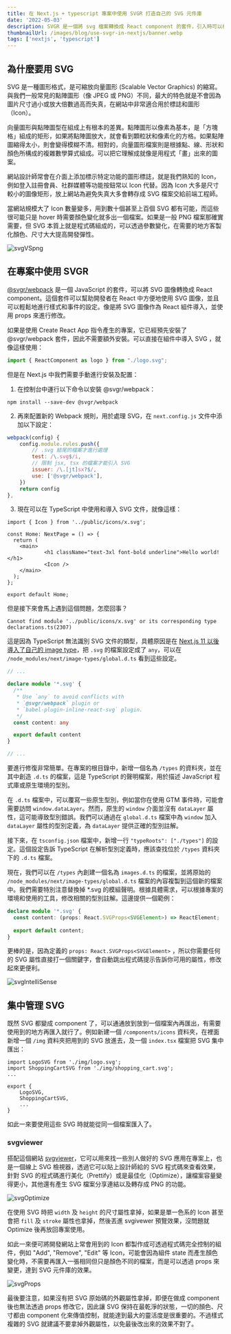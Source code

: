 ```yaml
---
title: 在 Next.js + typescript 專案中使用 SVGR 打造自己的 SVG 元件庫
date: '2022-05-03'
description: SVGR 是一個將 svg 檔案轉換成 React component 的套件，引入時可以根據當下需求修改所需的屬性，使用起來十分簡潔，因此將網站用到的 svg 檔案都做成 component 便可集中管理。
thumbnailUrl: /images/blog/use-svgr-in-nextjs/banner.webp
tags: ['nextjs', 'typescript']
---
```


## 為什麼要用 SVG

SVG 是一種圖形格式，是可縮放向量圖形 (Scalable Vector Graphics) 的縮寫。與我們一般常見的點陣圖形（像 JPEG 或 PNG）不同，最大的特色就是不會因為圖片尺寸過小或放大倍數過高而失真，在網站中非常適合用於標誌和圖形（Icon）。

向量圖形與點陣圖型在組成上有根本的差異。點陣圖形以像素為基本，是「方塊格」組成的矩形，如果將點陣圖放大，就會看到顆粒狀和像素化的方格。如果點陣圖縮得太小，則會變得模糊不清。相對的，向量圖形檔案則是根據點、線、形狀和顏色所構成的複雜數學算式組成。可以把它理解成就像是用程式「畫」出來的圖案。

網站設計師常會在介面上添加標示特定功能的圖形標誌，就是我們熟知的 Icon，例如登入註冊會員、社群媒體等功能按鈕常以 Icon 代替。因為 Icon 大多是尺寸較小的圖像矩形，放上網站為避免失真大多會轉存成 SVG 檔案交給前端工程師。

當網站規模大了 Icon 數量變多，用到數十個甚至上百個 SVG 都有可能，而這些很可能只是 hover 時需要顏色變化就多出一個檔案。如果是一般 PNG 檔案那確實需要，但 SVG 本質上就是程式碼組成的，可以透過參數變化，在需要的地方客製化顏色、尺寸大大提高開發彈性。

![svgVSpng](/images/blog/use-svgr-in-nextjs/svgVSpng.png)

## 在專案中使用 SVGR

[@svgr/webpack](https://react-svgr.com/) 是一個 JavaScript 的套件，可以將 SVG 圖像轉換成 React component。這個套件可以幫助開發者在 React 中方便地使用 SVG 圖像，並且可以輕鬆地進行樣式和事件的設定。像是將 SVG 圖像作為 React 組件導入，並使用 props 來進行修改。

如果是使用 Create React App 指令產生的專案，它已經預先安裝了 @svgr/webpack 套件，因此不需要額外安裝。可以直接在組件中導入 SVG ，就像這樣使用：

```jsx
import { ReactComponent as logo } from "./logo.svg";
```

但是在 Next.js 中我們需要手動進行安裝及配置：

1. 在控制台中運行以下命令以安裝 @svgr/webpack：

`npm install --save-dev @svgr/webpack`

2. 再來配置新的 Webpack 規則，用於處理 SVG，在 `next.config.js` 文件中添加以下設定：

```js
webpack(config) {
	config.module.rules.push({
		// .svg 結尾的檔案才進行處理
		test: /\.svg$/i,
		// 限制 jsx, tsx 的檔案才能引入 SVG
		issuer: /\.[jt]sx?$/,
		use: ['@svgr/webpack'],
	})
	return config
},
```

3. 現在可以在 TypeScript 中使用和導入 SVG 文件，就像這樣：

```tsx
import { Icon } from '../public/icons/x.svg';

const Home: NextPage = () => {
  return (
    <main>
			<h1 className="text-3xl font-bold underline">Hello world!</h1>
			<Icon />
    </main>
  );
};

export default Home;
```

但是接下來會馬上遇到這個問題，怎麼回事？

```
Cannot find module '../public/icons/x.svg' or its corresponding type declarations.ts(2307)
```

這是因為 TypeScript 無法識別 SVG 文件的類型，具體原因是在 [Next.js 11 以後導入了自己的 image type](https://github.com/vercel/next.js/pull/26485)，把 `.svg` 的檔案設定成了 `any`，可以在 `/node_modules/next/image-types/global.d.ts` 看到這些設定。

```ts
// ...

declare module '*.svg' {
  /**
   * Use `any` to avoid conflicts with
   * `@svgr/webpack` plugin or
   * `babel-plugin-inline-react-svg` plugin.
   */
  const content: any

  export default content
}

// ...
```

要進行修復非常簡單。在專案的根目錄中，新增一個名為 `/types` 的資料夾，並在其中創造 `.d.ts` 的檔案，這是 TypeScript 的聲明檔案，用於描述 JavaScript 程式庫或原生環境的型別。

在 `.d.ts` 檔案中，可以覆寫一些原生型別，例如當你在使用 GTM 事件時，可能會需要訪問 `window.dataLayer`。然而，原生的 `window` 介面並沒有 `dataLayer` 屬性，這可能導致型別錯誤。我們可以通過在 `global.d.ts` 檔案中為 `window` 加入 `dataLayer` 屬性的型別定義，為 `dataLayer` 提供正確的型別註解。

接下來，在 `tsconfig.json` 檔案中，新增一行 `"typeRoots": ["./types"]` 的設定。這個設定告訴 TypeScript 在解析型別定義時，應該查找位於 `/types` 資料夾下的 `.d.ts` 檔案。

現在，我們可以在 `/types` 內創建一個名為 `images.d.ts` 的檔案，並將原始的 `/node_modules/next/image-types/global.d.ts` 檔案的內容複製到這個新的檔案中。我們需要特別注意替換掉 *.svg 的模組聲明。根據具體需求，可以根據專案的環境和使用的工具，修改相關的型別註解。這邊提供一個範例：

```ts
declare module '*.svg' {
  const content: (props: React.SVGProps<SVGElement>) => ReactElement;
  
  export default content;
}
```

更棒的是，因為定義的 `props: React.SVGProps<SVGElement>` ，所以你需要任何的 SVG 屬性直接打一個關鍵字，會自動跳出程式碼提示告訴你可用的屬性，修改起來更便利。

![svgIntelliSense](/images/blog/use-svgr-in-nextjs/svgIntelliSense.png)

## 集中管理 SVG

既然 SVG 都變成 component 了，可以通通放到放到一個檔案內再匯出，有需要使用到的地方再匯入就行了。例如新建一個 `/components/icons` 資料夾，在裡面新增一個 `/img` 資料夾把用到的 SVG 放進去，及一個 `index.tsx` 檔案把 SVG 集中匯出：

```tsx
import LogoSVG from './img/logo.svg';
import ShoppingCartSVG from './img/shopping_cart.svg';
...

export {
	LogoSVG,
	ShoppingCartSVG,
	...
}
```

如此一來要使用這些 SVG 時就能從同一個檔案匯入了。

### svgviewer

搭配這個網站 [svgviewer](https://www.svgviewer.dev/)，它可以用來找一些別人做好的 SVG 應用在專案上，也是一個線上 SVG 檢視器，透過它可以貼上設計師給的 SVG 程式碼來查看效果，針對 SVG 的程式碼進行美化（Prettify）或是最佳化（Optimize），讓檔案容量變得更小，其他還有產生 SVG 檔案分享連結以及轉存成 PNG 的功能。

![svgOptimize](/images/blog/use-svgr-in-nextjs/svgOptimize.png)

在使用 SVG 時把 `width` 及 `height` 的尺寸屬性拿掉，如果是單一色系的 Icon 甚至會把 `fill` 及 `stroke` 屬性也拿掉，然後丟進 svgivewer 預覽效果，沒問題就 Optimize 後再放回專案使用。

如此一來便可將開發網站上常會用到的 Icon 都製作成可透過程式碼完全控制的組件，例如 "Add", "Remove", "Edit" 等 Icon，可能會因為組件 state 而產生顏色變化時，不需要再匯入一張相同但只是顏色不同的檔案，而是可以透過 props 來變更，達到 SVG 元件庫的效果。

![svgProps](/images/blog/use-svgr-in-nextjs/svgProps.png)

最後要注意，如果沒有把 SVG 原始碼的外觀屬性拿掉，即便在做成 component 後也無法透過 props 修改它，因此讓 SVG 保持在最乾淨的狀態，一切的顏色、尺寸都由 component 化來傳值控制，就能達到最大的靈活度是很重要的。不過樣式複雜的 SVG 就建議不要拿掉外觀屬性，以免最後改出來的效果不對了。